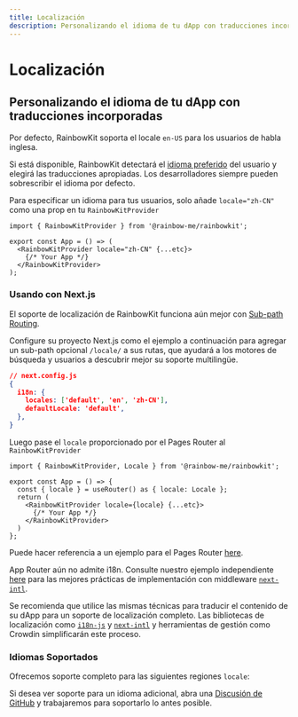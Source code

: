 ```yaml
---
title: Localización
description: Personalizando el idioma de tu dApp con traducciones incorporadas
---
```


# Localización

## Personalizando el idioma de tu dApp con traducciones incorporadas

Por defecto, RainbowKit soporta el locale `en-US` para los usuarios de habla inglesa.

Si está disponible, RainbowKit detectará el [idioma preferido](https://developer.mozilla.org/en-US/docs/Web/API/Navigator/language) del usuario y elegirá las traducciones apropiadas. Los desarrolladores siempre pueden sobrescribir el idioma por defecto.

Para especificar un idioma para tus usuarios, solo añade `locale="zh-CN"` como una prop en tu `RainbowKitProvider`

```tsx
import { RainbowKitProvider } from '@rainbow-me/rainbowkit';

export const App = () => (
  <RainbowKitProvider locale="zh-CN" {...etc}>
    {/* Your App */}
  </RainbowKitProvider>
);
```

### Usando con Next.js

El soporte de localización de RainbowKit funciona aún mejor con [Sub-path Routing](https://nextjs.org/docs/pages/building-your-application/routing/internationalization#sub-path-routing).

Configure su proyecto Next.js como el ejemplo a continuación para agregar un sub-path opcional `/locale/` a sus rutas, que ayudará a los motores de búsqueda y usuarios a descubrir mejor su soporte multilingüe.

```json
// next.config.js
{
  i18n: {
    locales: ['default', 'en', 'zh-CN'],
    defaultLocale: 'default',
  },
}
```

Luego pase el `locale` proporcionado por el Pages Router al `RainbowKitProvider`

```tsx
import { RainbowKitProvider, Locale } from '@rainbow-me/rainbowkit';

export const App = () => {
  const { locale } = useRouter() as { locale: Locale };
  return (
    <RainbowKitProvider locale={locale} {...etc}>
      {/* Your App */}
    </RainbowKitProvider>
  )
};
```

Puede hacer referencia a un ejemplo para el Pages Router [here](https://github.com/rainbow-me/rainbowkit/tree/main/examples/with-next).

App Router aún no admite i18n. Consulte nuestro ejemplo independiente [here](https://github.com/rainbow-me/rainbowkit/tree/main/examples/with-next-app-i18n) para las mejores prácticas de implementación con middleware [`next-intl`](https://github.com/amannn/next-intl).

Se recomienda que utilice las mismas técnicas para traducir el contenido de su dApp para un soporte de localización completo. Las bibliotecas de localización como [`i18n-js`](https://github.com/fnando/i18n) y [`next-intl`](https://github.com/amannn/next-intl) y herramientas de gestión como Crowdin simplificarán este proceso.

### Idiomas Soportados

Ofrecemos soporte completo para las siguientes regiones `locale`:

<Table
  header={[
    'Language', 'Region', 'Locale', 'Shortform'
  ]}
  dataTypes={[
    'string', 'string', 'code', 'code'
  ]}
  data={[
    ['English', 'United States 🇺🇸', 'en-US', 'en'],
    ['中文', 'Mainland China 🇨🇳', 'zh-CN', 'zh'],
    ['हिंदी', 'India 🇮🇳', 'hi-IN', 'hi'],
    ['Español', 'Latin America 🌎', 'es-419', 'es'],
    ['Français', 'France 🇫🇷', 'fr-FR', 'fr'],
    ['العربية', 'Middle East 🌍', 'ar-AR', 'ar'],
    ['Português', 'Brazil 🇧🇷', 'pt-BR', 'pt'],
    ['Русский', 'Russia 🇷🇺', 'ru-RU', 'ru'],
    ['Bahasa Indonesia', 'Indonesia 🇮🇩', 'id-ID', 'id'],
    ['日本語', 'Japan 🇯🇵', 'ja-JP', 'ja'],
    ['Türkçe', 'Turkey 🇹🇷', 'tr-TR', 'tr'],
    ['한국어', 'South Korea 🇰🇷', 'ko-KR', 'ko'],
    ['ภาษาไทย', 'Thailand 🇹🇭', 'th-TH', 'th'],
    ['українська', 'Ukraine 🇺🇦', 'uk-UA', 'ua'],
  ]}
/>

Si desea ver soporte para un idioma adicional, abra una [Discusión de GitHub](https://github.com/rainbow-me/rainbowkit/discussions/new?category=ideas) y trabajaremos para soportarlo lo antes posible.
